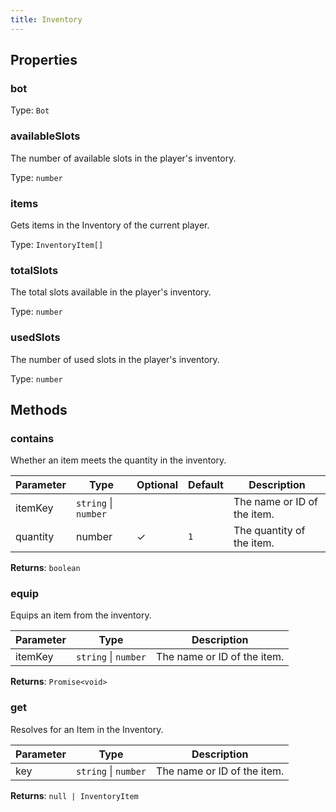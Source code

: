 ```yaml
---
title: Inventory
---
```



## Properties
### bot




Type: `Bot`


### availableSlots <Badge text="Getter" size="small" />	


The number of available slots in the player's inventory.


Type: `number`


### items <Badge text="Getter" size="small" />	


Gets items in the Inventory of the current player.


Type: `InventoryItem[]`


### totalSlots <Badge text="Getter" size="small" />	


The total slots available in the player's inventory.


Type: `number`


### usedSlots <Badge text="Getter" size="small" />	


The number of used slots in the player's inventory.


Type: `number`


## Methods

### contains

Whether an item meets the quantity in the inventory.

| Parameter | Type | Optional | Default | Description |
|-----------|------|----------|---------|-------------|
| itemKey | `string` \| `number` |  |  | The name or ID of the item. |
| quantity | number | ✓ | `1` | The quantity of the item. |


**Returns**: `boolean`

### equip

Equips an item from the inventory.

| Parameter | Type | Description |
|-----------|------|-------------|
| itemKey | `string` \| `number` | The name or ID of the item. |


**Returns**: `Promise<void>`

### get

Resolves for an Item in the Inventory.

| Parameter | Type | Description |
|-----------|------|-------------|
| key | `string` \| `number` | The name or ID of the item. |


**Returns**: `null | InventoryItem`
